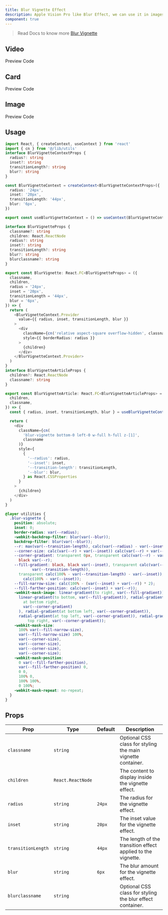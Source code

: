 ```yaml
---
title: Blur Vignette Effect
description: Apple Vision Pro like Blur Effect, we can use it in images, video, card etc. let's make something great with this component
component: true
---
```


> Read Docs to know more [Blur Vignette](https://expensive.toys/blog/blur-vignette)

## Video

<Tabs defaultValue="preview" className="w-full relative">
  <TabsList>
    <TabsTrigger value="preview">Preview</TabsTrigger>
    <TabsTrigger value="codesnippet">Code</TabsTrigger>
  </TabsList>
  <TabsContent value="preview">
    <ComponentPreview name="blur-vignettevideo" category="component" />
  </TabsContent>
  <TabsContent value="codesnippet">
    <CodeWrapper noExpand={true}>
      <CodePreview name="blur-vignettevideo" category="component" />
    </CodeWrapper>
  </TabsContent>
</Tabs>

## Card

<Tabs defaultValue="preview" className="w-full relative">
  <TabsList>
    <TabsTrigger value="preview">Preview</TabsTrigger>
    <TabsTrigger value="codesnippet">Code</TabsTrigger>
  </TabsList>
  <TabsContent value="preview">
    <ComponentPreview name="blur-vignettecard" category="component" />
  </TabsContent>
  <TabsContent value="codesnippet">
    <CodeWrapper noExpand={true}>
      <CodePreview name="blur-vignettecard" category="component" />
    </CodeWrapper>
  </TabsContent>
</Tabs>

## Image

<Tabs defaultValue="preview" className="w-full relative">
  <TabsList>
    <TabsTrigger value="preview">Preview</TabsTrigger>
    <TabsTrigger value="codesnippet">Code</TabsTrigger>
  </TabsList>
  <TabsContent value="preview">
    <ComponentPreview name="blur-vignetteimg" category="component" />
  </TabsContent>
  <TabsContent value="codesnippet">
    <CodeWrapper noExpand={true}>
      <CodePreview name="blur-vignetteimg" category="component" />
    </CodeWrapper>
  </TabsContent>
</Tabs>

## Usage

```ts title="blur-vignette.tsx"
import React, { createContext, useContext } from 'react'
import { cn } from '@/lib/utils'
interface BlurVignetteContextProps {
  radius?: string
  inset?: string
  transitionLength?: string
  blur?: string
}

const BlurVignetteContext = createContext<BlurVignetteContextProps>({
  radius: '24px',
  inset: '20px',
  transitionLength: '44px',
  blur: '6px',
})

export const useBlurVignetteContext = () => useContext(BlurVignetteContext)

interface BlurVignetteProps {
  classname?: string
  children: React.ReactNode
  radius?: string
  inset?: string
  transitionLength?: string
  blur?: string
  blurclassname?: string
}

export const BlurVignette: React.FC<BlurVignetteProps> = ({
  classname,
  children,
  radius = '24px',
  inset = '20px',
  transitionLength = '44px',
  blur = '6px',
}) => {
  return (
    <BlurVignetteContext.Provider
      value={{ radius, inset, transitionLength, blur }}
    >
      <div
        className={cn('relative aspect-square overflow-hidden', classname)}
        style={{ borderRadius: radius }}
      >
        {children}
      </div>
    </BlurVignetteContext.Provider>
  )
}
interface BlurVignetteArticleProps {
  children?: React.ReactNode
  classname?: string
}

export const BlurVignetteArticle: React.FC<BlurVignetteArticleProps> = ({
  children,
  classname,
}) => {
  const { radius, inset, transitionLength, blur } = useBlurVignetteContext()

  return (
    <div
      className={cn(
        'blur-vignette bottom-0 left-0 w-full h-full z-[1]',
        classname
      )}
      style={
        {
          '--radius': radius,
          '--inset': inset,
          '--transition-length': transitionLength,
          '--blur': blur,
        } as React.CSSProperties
      }
    >
      {children}
    </div>
  )
}

```

```css title="global.css"
@layer utilities {
  .blur-vignette {
    position: absolute;
    inset: 0;
    border-radius: var(--radius);
    -webkit-backdrop-filter: blur(var(--blur));
    backdrop-filter: blur(var(--blur));
    --r: max(var(--transition-length), calc(var(--radius) - var(--inset)));
    --corner-size: calc(var(--r) + var(--inset)) calc(var(--r) + var(--inset));
    --corner-gradient: transparent 0px, transparent calc(var(--r) - var(--transition-length)),
      black var(--r);
    --fill-gradient: black, black var(--inset), transparent calc(var(--inset) +
            var(--transition-length)),
      transparent calc(100% - var(--transition-length) - var(--inset)), black
        calc(100% - var(--inset));
    --fill-narrow-size: calc(100% - (var(--inset) + var(--r)) * 2);
    --fill-farther-position: calc(var(--inset) + var(--r));
    -webkit-mask-image: linear-gradient(to right, var(--fill-gradient)),
      linear-gradient(to bottom, var(--fill-gradient)), radial-gradient(
        at bottom right,
        var(--corner-gradient)
      ), radial-gradient(at bottom left, var(--corner-gradient)),
      radial-gradient(at top left, var(--corner-gradient)), radial-gradient(at
          top right, var(--corner-gradient));
    -webkit-mask-size:
      100% var(--fill-narrow-size),
      var(--fill-narrow-size) 100%,
      var(--corner-size),
      var(--corner-size),
      var(--corner-size),
      var(--corner-size);
    -webkit-mask-position:
      0 var(--fill-farther-position),
      var(--fill-farther-position) 0,
      0 0,
      100% 0,
      100% 100%,
      0 100%;
    -webkit-mask-repeat: no-repeat;
  }
}
```

## Props

| Prop               | Type              | Default | Description                                                  |
| ------------------ | ----------------- | ------- | ------------------------------------------------------------ |
| `classname`        | `string`          |         | Optional CSS class for styling the main vignette container.  |
| `children`         | `React.ReactNode` |         | The content to display inside the vignette effect.           |
| `radius`           | `string`          | `24px`  | The radius for the vignette effect.                          |
| `inset`            | `string`          | `20px`  | The inset value for the vignette effect.                     |
| `transitionLength` | `string`          | `44px`  | The length of the transition effect applied to the vignette. |
| `blur`             | `string`          | `6px`   | The blur amount for the vignette effect.                     |
| `blurclassname`    | `string`          |         | Optional CSS class for styling the blur effect container.    |
